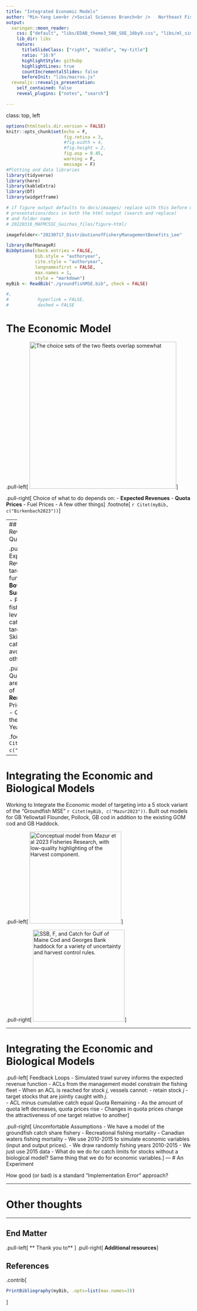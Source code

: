 ```yaml
---
title: "Integrated Economic Models"
author: "Min-Yang Lee<br />Social Sciences Branch<br />   Northeast Fisheries Science Center<br /> 07 Aug 2023"
output:
  xaringan::moon_reader:
    css: ["default", "libs/EDAB_theme3_508_SOE_16by9.css", "libs/ml_simple_themes.css"]
    lib_dir: libs
    nature:
      titleSlideClass: ["right", "middle", "my-title"]
      ratio: "16:9"
      highlightStyle: githubp
      highlightLines: true
      countIncrementalSlides: false
      beforeInit: "libs/macros.js"
  revealjs::revealjs_presentation:
    self_contained: false
    reveal_plugins: ["notes", "search"]

---
```

class: top, left

<style>
p.caption {
  font-size: 0.6em;
}
</style>

<style>
.reduced_opacity {
  opacity: 0.5;
}
</style>

```r

options(htmltools.dir.version = FALSE)
knitr::opts_chunk$set(echo = F,
                      fig.retina = 3,
                      #fig.width = 4,
                      #fig.height = 2,
                      fig.asp = 0.45,
                      warning = F,
                      message = F)
#Plotting and data libraries
library(tidyverse)
library(here)
library(kableExtra)
library(DT)
library(widgetframe)

# if figure output defaults to docs/imaages/ replace with this before moving to 
# presentations/docs in both the html output (search and replace)
# and folder name
# 20220316_MAFMCSSC_Gaichas_files/figure-html/

imagefolder<-"20230717_DistributionofFisheryManagementBenefits_Lee"

```

```r
library(RefManageR)
BibOptions(check.entries = FALSE,
           bib.style = "authoryear",
           cite.style = "authoryear",
           longnamesfirst = FALSE,
           max.names = 1,
           style = "markdown")
myBib <- ReadBib("./groundfishMSE.bib", check = FALSE)

#,
#           hyperlink = FALSE,
#           dashed = FALSE

```

<!---
Use this to add a bottom note to a figure
.contrib[
Few managed species have binding limits; Management less likely playing a role
]

Use this to make a left list
.pull-left[

]

in-line cite with:  `r Cite(myBib, "carr2020expected")`
    + Contextual information
    + Report evolving since 2016
    + Fishery-relevant subset of full Ecosystem Status Reports

- Open science emphasis `r Cite(myBib, "bastille_improving_2020")`

- Used within Mid-Atlantic Fishery Management Council's Ecosystem Process `r Cite(myBib, "muffley_there_2020")`
 - Inline cite `r Citet(myBib, "muffley_there_2020")`


-->

# The Economic Model
.pull-left[
<img src="./20230807_Integrated_Economic_Models_Lee/images/targeting_model.png" alt="The choice sets of the two fleets overlap somewhat" width="auto" height="400"  />
]

.pull-right[
Choice of what to do depends on:
- **Expected Revenues**
- **Quota Prices** 
- Fuel Prices
- A few other things
]
.footnote[
`r Citet(myBib, c("Birkenbach2023"))`
]

---
## Expected Revenues and Quota Prices

.pull-left[
Expected Revenues for a target are a function of
- **Bottom Trawl Survey Index** 
- Prices of fish
- Vessel-level
    - Skill at catching a target stock
    - Skill at catching (or avoiding) other species
]

.pull-right[
Quota Prices are a function of 
- **Quota Remaining**
- Prices of Fish
- Quarter of the Fishing Year
]

.footnote[
`r Citet(myBib, c("Lee2023"))`
]

---

# Integrating the Economic and Biological Models
Working to Integrate the Economic model of targeting into a 5 stock variant of the "Groundfish MSE" `r Citet(myBib, c("Mazur2023"))`.  Built out models for GB Yellowtail Flounder, Pollock, GB cod in addition to the existing GOM cod and GB Haddock.

.pull-left[
<img src="./20230807_Integrated_Economic_Models_Lee/images/Mazur2023_Fig1.jpg" alt="Conceptual model from Mazur et al 2023 Fisheries Research, with low-quality highlighting of the Harvest component." width="auto" height="250"  />
]


.pull-right[
<img src="./20230807_Integrated_Economic_Models_Lee/images/Mazur2023_Fig3.jpg" alt="SSB, F, and Catch for Gulf of Maine Cod and Georges Bank haddock for a variety of uncertainty and harvest control rules." width="auto" height="250"  />
]


---

# Integrating the Economic and Biological Models
.pull-left[
Feedback Loops
- Simulated trawl survey informs the expected revenue function
- ACLs from the management model constrain the fishing fleet
  - When an ACL is reached for stock $j$, vessels cannot:
      - retain stock $j$ 
      - target stocks that are jointly caught with $j$.  
- ACL minus cumulative catch equal Quota Remaining
  - As the amount of quota left decreases, quota prices rise
  - Changes in quota prices change the attractiveness of one target relative to another
]


.pull-right[
Uncomfortable Assumptions
- We have a model of the groundfish catch share fishery
  - Recreational fishing mortality
  - Canadian waters fishing mortality
- We use 2010-2015 to  simulate economic variables (input and output prices).
  - We draw randomly fishing years 2010-2015
  - We just use 2015 data
- What do we do for catch limits for stocks without a biological model?
  Same thing that we do for economic variables.
]
---
# An Experiment

How good (or bad) is a standard "Implementation Error" approach?


---



# Other thoughts

---
## End Matter
.pull-left[
** Thank you to** 
]
.pull-right[
**Additional resources**
]

## References
.contrib[
```r
PrintBibliography(myBib, .opts=list(max.names=3))
```
]



